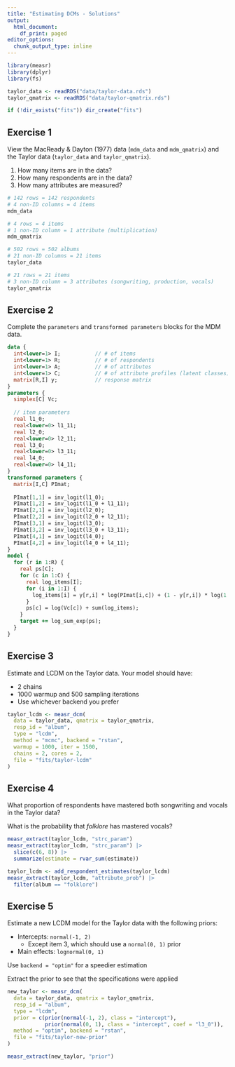 ```yaml
---
title: "Estimating DCMs - Solutions"
output:
  html_document:
    df_print: paged
editor_options:
  chunk_output_type: inline
---
```


```r
library(measr)
library(dplyr)
library(fs)

taylor_data <- readRDS("data/taylor-data.rds")
taylor_qmatrix <- readRDS("data/taylor-qmatrix.rds")

if (!dir_exists("fits")) dir_create("fits")
```

## Exercise 1

View the MacReady & Dayton (1977) data (`mdm_data` and `mdm_qmatrix`) and the Taylor data (`taylor_data` and `taylor_qmatrix`).

1. How many items are in the data?
2. How many respondents are in the data?
3. How many attributes are measured?

```r
# 142 rows = 142 respondents
# 4 non-ID columns = 4 items
mdm_data

# 4 rows = 4 items
# 1 non-ID column = 1 attribute (multiplication)
mdm_qmatrix

# 502 rows = 502 albums
# 21 non-ID columns = 21 items
taylor_data

# 21 rows = 21 items
# 3 non-ID column = 3 attributes (songwriting, production, vocals)
taylor_qmatrix
```

## Exercise 2

Complete the `parameters` and `transformed parameters` blocks for the MDM data.

```stan
data {
  int<lower=1> I;           // # of items
  int<lower=1> R;           // # of respondents 
  int<lower=1> A;           // # of attributes
  int<lower=1> C;           // # of attribute profiles (latent classes) 
  matrix[R,I] y;            // response matrix
}
parameters {
  simplex[C] Vc;
  
  // item parameters
  real l1_0;
  real<lower=0> l1_11;
  real l2_0;
  real<lower=0> l2_11;
  real l3_0;
  real<lower=0> l3_11;
  real l4_0;
  real<lower=0> l4_11;
}
transformed parameters {
  matrix[I,C] PImat;
  
  PImat[1,1] = inv_logit(l1_0);
  PImat[1,2] = inv_logit(l1_0 + l1_11);
  PImat[2,1] = inv_logit(l2_0);
  PImat[2,2] = inv_logit(l2_0 + l2_11);
  PImat[3,1] = inv_logit(l3_0);
  PImat[3,2] = inv_logit(l3_0 + l3_11);
  PImat[4,1] = inv_logit(l4_0);
  PImat[4,2] = inv_logit(l4_0 + l4_11);
}
model {
  for (r in 1:R) {
    real ps[C];
    for (c in 1:C) {
      real log_items[I];
      for (i in 1:I) {
        log_items[i] = y[r,i] * log(PImat[i,c]) + (1 - y[r,i]) * log(1 - pi[i,c]);
      }
      ps[c] = log(Vc[c]) + sum(log_items);
    }
    target += log_sum_exp(ps);
  }
}
```

## Exercise 3

Estimate and LCDM on the Taylor data. Your model should have:

* 2 chains
* 1000 warmup and 500 sampling iterations
* Use whichever backend you prefer

```r
taylor_lcdm <- measr_dcm(
  data = taylor_data, qmatrix = taylor_qmatrix,
  resp_id = "album",
  type = "lcdm",
  method = "mcmc", backend = "rstan",
  warmup = 1000, iter = 1500,
  chains = 2, cores = 2,
  file = "fits/taylor-lcdm"
)
```

## Exercise 4

What proportion of respondents have mastered both songwriting and vocals in the Taylor data?

What is the probability that *folklore* has mastered vocals?

```r
measr_extract(taylor_lcdm, "strc_param")
measr_extract(taylor_lcdm, "strc_param") |> 
  slice(c(6, 8)) |> 
  summarize(estimate = rvar_sum(estimate))

taylor_lcdm <- add_respondent_estimates(taylor_lcdm)
measr_extract(taylor_lcdm, "attribute_prob") |> 
  filter(album == "folklore")
```

## Exercise 5

Estimate a new LCDM model for the Taylor data with the following priors:

* Intercepts: `normal(-1, 2)`
  * Except item 3, which should use a `normal(0, 1)` prior
* Main effects: `lognormal(0, 1)`

Use `backend = "optim"` for a speedier estimation

Extract the prior to see that the specifications were applied

```r
new_taylor <- measr_dcm(
  data = taylor_data, qmatrix = taylor_qmatrix,
  resp_id = "album",
  type = "lcdm",
  prior = c(prior(normal(-1, 2), class = "intercept"),
            prior(normal(0, 1), class = "intercept", coef = "l3_0")),
  method = "optim", backend = "rstan",
  file = "fits/taylor-new-prior"
)

measr_extract(new_taylor, "prior")
```
